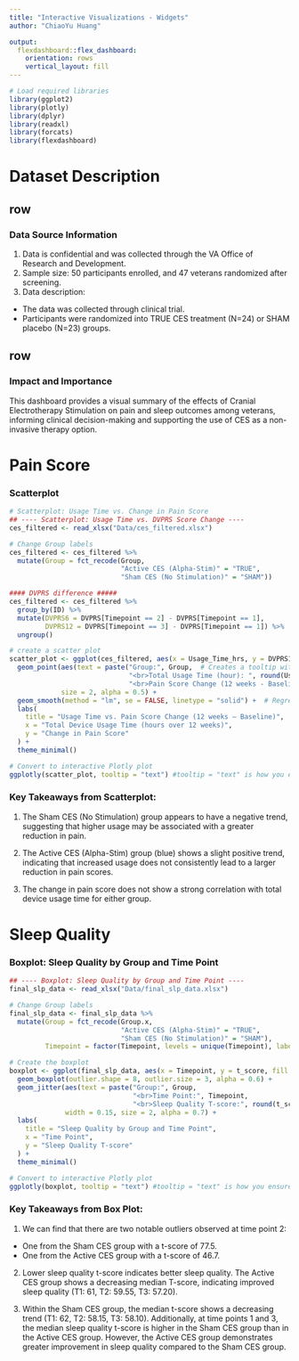 ```yaml
---
title: "Interactive Visualizations - Widgets"
author: "ChiaoYu Huang"

output: 
  flexdashboard::flex_dashboard:
    orientation: rows
    vertical_layout: fill
---
```


```r
# Load required libraries
library(ggplot2)
library(plotly)
library(dplyr)
library(readxl)
library(forcats)
library(flexdashboard)

```

Dataset Description
====================================================================

row
-----------------------------------------------

### Data Source Information

1. Data is confidential and was collected through the VA Office of Research and Development. 
2. Sample size: 50 participants enrolled, and 47 veterans randomized after screening. 
3. Data description: 
- The data was collected through clinical trial. 
- Participants were randomized into TRUE CES treatment (N=24) or SHAM placebo (N=23) groups.

row
-----------------------------------------------

### Impact and Importance
This dashboard provides a visual summary of the effects of Cranial Electrotherapy Stimulation on pain and sleep outcomes among veterans, informing clinical decision-making and supporting the use of CES as a non-invasive therapy option.

Pain Score
====================================================================


### Scatterplot

```r
# Scatterplot: Usage Time vs. Change in Pain Score
## ---- Scatterplot: Usage Time vs. DVPRS Score Change ----
ces_filtered <- read_xlsx("Data/ces_filtered.xlsx")

# Change Group labels
ces_filtered <- ces_filtered %>%
  mutate(Group = fct_recode(Group,
                            "Active CES (Alpha-Stim)" = "TRUE",
                            "Sham CES (No Stimulation)" = "SHAM"))

#### DVPRS difference #####
ces_filtered <- ces_filtered %>%
  group_by(ID) %>%
  mutate(DVPRS6 = DVPRS[Timepoint == 2] - DVPRS[Timepoint == 1],
         DVPRS12 = DVPRS[Timepoint == 3] - DVPRS[Timepoint == 1]) %>%
  ungroup()

# create a scatter plot
scatter_plot <- ggplot(ces_filtered, aes(x = Usage_Time_hrs, y = DVPRS12, color = Group)) +
  geom_point(aes(text = paste("Group:", Group,  # Creates a tooltip with detailed info
                              "<br>Total Usage Time (hour): ", round(Usage_Time_hrs, 2),
                              "<br>Pain Score Change (12 weeks - Baseline): ", DVPRS12)), 
             size = 2, alpha = 0.5) + 
  geom_smooth(method = "lm", se = FALSE, linetype = "solid") +  # Regression trend line
  labs(
    title = "Usage Time vs. Pain Score Change (12 weeks – Baseline)",
    x = "Total Device Usage Time (hours over 12 weeks)",
    y = "Change in Pain Score"
  ) +
  theme_minimal()

# Convert to interactive Plotly plot
ggplotly(scatter_plot, tooltip = "text") #tooltip = "text" is how you ensure your hoverbox shows up

```


### Key Takeaways from Scatterplot:

1. The Sham CES (No Stimulation) group appears to have a negative trend, suggesting that higher usage may be associated with a greater reduction in pain.

2. The Active CES (Alpha-Stim) group (blue) shows a slight positive trend, indicating that increased usage does not consistently lead to a larger reduction in pain scores.

3. The change in pain score does not show a strong correlation with total device usage time for either group.


Sleep Quality
====================================================================


### Boxplot: Sleep Quality by Group and Time Point


```r
## ---- Boxplot: Sleep Quality by Group and Time Point ----
final_slp_data <- read_xlsx("Data/final_slp_data.xlsx")

# Change Group labels
final_slp_data <- final_slp_data %>%
  mutate(Group = fct_recode(Group.x,
                            "Active CES (Alpha-Stim)" = "TRUE",
                            "Sham CES (No Stimulation)" = "SHAM"),
         Timepoint = factor(Timepoint, levels = unique(Timepoint), labels = c("1", "2", "3")))

# Create the boxplot
boxplot <- ggplot(final_slp_data, aes(x = Timepoint, y = t_score, fill = Group)) +
  geom_boxplot(outlier.shape = 8, outlier.size = 3, alpha = 0.6) +
  geom_jitter(aes(text = paste("Group:", Group, 
                               "<br>Time Point:", Timepoint, 
                               "<br>Sleep Quality T-score:", round(t_score, 2))), 
              width = 0.15, size = 2, alpha = 0.7) +
  labs(
    title = "Sleep Quality by Group and Time Point",
    x = "Time Point",
    y = "Sleep Quality T-score"
  ) +
  theme_minimal()

# Convert to interactive Plotly plot
ggplotly(boxplot, tooltip = "text") #tooltip = "text" is how you ensure your hoverbox shows up

```


### Key Takeaways from Box Plot:


1. We can find that there are two notable outliers observed at time point 2:
  * One from the Sham CES group with a t-score of 77.5.
  * One from the Active CES group with a t-score of 46.7.

2. Lower sleep quality t-score indicates better sleep quality. The Active CES group shows a decreasing median T-score, indicating improved sleep quality (T1: 61, T2: 59.55, T3: 57.20).

3. Within the Sham CES group, the median t-score shows a decreasing trend (T1: 62, T2: 58.15, T3: 58.10). Additionally, at time points 1 and 3, the median sleep quality t-score is higher in the Sham CES group than in the Active CES group. However, the Active CES group demonstrates greater improvement in sleep quality compared to the Sham CES group.



